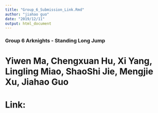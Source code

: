 ```yaml
---
title: "Group_6_Submission_Link.Rmd"
author: "jiahao guo"
date: "2019/12/11"
output: html_document
---
```



### Group 6 Arknights - Standing Long Jump
# Yiwen Ma, Chengxuan Hu, Xi Yang, Lingling Miao, ShaoShi Jie, Mengjie Xu, Jiahao Guo 
# Link: 
